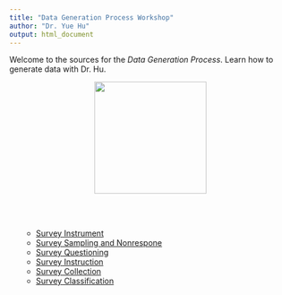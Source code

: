 ```yaml
---
title: "Data Generation Process Workshop"
author: "Dr. Yue Hu"
output: html_document
---
```



Welcome to the sources for the *Data Generation Process*. Learn how to generate data with Dr. Hu.


<center><img src="../analysisOfPoliticalData/images/goodluck.gif" height="200"/></center>


<br><br>

<ul>

* <a href="/slides_gh/slides/courses/dgpWorkshop/01_surveyInstrument.html">Survey Instrument</a>
* <a href="/slides_gh/slides/courses/dgpWorkshop/02_surveySampling.html">Survey Sampling and Nonrespone</a>
* <a href="/slides_gh/slides/courses/dgpWorkshop/03_surveyQuestion.html">Survey Questioning</a>
* <a href="/slides_gh/slides/courses/dgpWorkshop/04_surveyInstruction.html">Survey Instruction</a>
* <a href="/slides_gh/slides/courses/dgpWorkshop/05_surveyCollection.html">Survey Collection</a>
* <a href="/slides_gh/slides/courses/dgpWorkshop/06_surveyClassification.html">Survey Classification</a>

</ul>